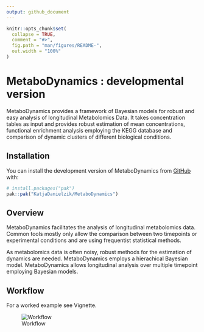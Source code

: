 ```yaml
---
output: github_document
---
```


<!-- README.md is generated from README.Rmd. Please edit that file -->

```r
knitr::opts_chunk$set(
  collapse = TRUE,
  comment = "#>",
  fig.path = "man/figures/README-",
  out.width = "100%"
)
```

# MetaboDynamics : developmental version

<!-- badges: start -->
<!-- badges: end -->

MetaboDynamics provides a framework of Bayesian models for robust and easy
analysis of longitudinal Metabolomics Data. It takes concentration tables as 
input and provides robust estimation of mean concentrations, functional
enrichment analysis employing the KEGG database and comparison of dynamic clusters of 
different biological conditions.

## Installation

You can install the development version of MetaboDynamics from [GitHub](https://github.com/) with:

``` r
# install.packages("pak")
pak::pak("KatjaDanielzik/MetaboDynamics")
```

## Overview
MetaboDynamics facilitates the analysis of longitudinal metabolomics
data. Common tools mostly only allow the comparison between two timepoints or
experimental conditions and are using frequentist statistical methods. 

As metabolomics data is often noisy, robust methods for the estimation of 
dynamics are needed. MetaboDynamics employs a hierachical Bayesian model. 
MetaboDynamics allows longitudinal analysis over multiple timepoint employing
Bayesian models.

## Workflow

For a worked example see Vignette.

![Workflow](/man/figures/README-MetaboDynamics-pitch.png)

